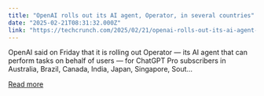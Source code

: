```yaml
---
title: "OpenAI rolls out its AI agent, Operator, in several countries"
date: "2025-02-21T08:31:32.000Z"
link: "https://techcrunch.com/2025/02/21/openai-rolls-out-its-ai-agent-operator-in-several-countries/"
---
```


OpenAI said on Friday that it is rolling out Operator — its AI agent that can perform tasks on behalf of users — for ChatGPT Pro subscribers in Australia, Brazil, Canada, India, Japan, Singapore, Sout...

[Read more](https://techcrunch.com/2025/02/21/openai-rolls-out-its-ai-agent-operator-in-several-countries/)
